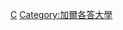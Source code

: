 {{Commonscat|Alumni of the University of Calcutta}}

[[Category:印度大學校友|C]]
[[Category:加爾各答大學|Category:加爾各答大學]]